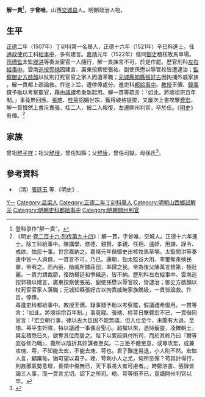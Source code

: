 {{明清人物信息框
| 姓名 = 觧一貴
| 原名 =
| 圖片名稱= 
| 圖片大小 =
| 圖片說明 = 
| 最高職務 = 吏科都給事中
| 國家 = 大明 
| 爵位 =
| 籍貫 = 山西太原府交城縣
| 族裔 = 
| 字號 = 字曾唯
| 諡號 =
| 出生日期 = 生年不詳
| 出生地點 = 
| 逝世日期 = 卒年不詳 
| 逝世地點 =
| 墓葬 =
| 配偶 = 
| 親屬 = 
| 出身 =
* 正德十六年辛巳科同進士出身
| 經歷 =
| 著作 =  
}}

'''解一貫'''<ref>登科录作“觧一貴”。</ref>，字'''曾唯'''，山西[[交城县|交城县]]人。明朝政治人物。

== 生平 ==
[[正德_(明)|正德]]二年（1507年）丁卯科第一名舉人，正德十六年（1521年）辛巳科進士。任[[通政使司|通政使司]]工科[[給事中|給事中]]，多有建言。[[嘉靖|嘉靖]]元年（1522年）偕同[[御史|御史]]稽核牧馬草場。[[司禮監|司禮監]]太監[[閻洪|閻洪]]等奏派宦官一人隨行，解一貫諫言不可，於是作罷。歷官刑科[[左右給事中|左右給事中]]。雲南[[巡按|巡按]][[郭楠|郭楠]]因建言、廣東按察使張祐、副使孫懋以辱官校皆遭逮治；[[監察御史|監察御史]][[方啟顏|方啟顏]]以杖刑打死宦官之家人而遭革職；[[元城縣|元城縣]][[知縣|知縣]][[張好古|張好古]]因拘捕外戚家族
，解一貫都上疏論救。忤逆上旨，遭停俸處分。進吏科[[都給事中|都給事中]]。[[教授_(官名)|教授]]王價、[[錄事|錄事]]錢予勛以考察罷官，藉由[[大禮議|議禮]]希重新起用。解一貫等疏言：「如此，將壞祖宗百年制。」事竟無回應。[[張璁|張璁]]、[[桂萼|桂萼]]諂媚世宗，獲得破格提拔，又屢次上書攻擊[[費宏|費宏]]，解一貫憤然上書斥責張、桂二人，被二人報復，左遷開州判官，卒於任。《[[明史|明史]]》有傳。<ref>《明史·[[s:明史/卷216|卷二百十六·列传第九十四]]》：解一貫，字曾唯，交城人。正德十六年進士。除工科給事中。陳講學、修德、親賢、孝親、任相、遠奸、用諫、謹令、戒欲、恤民十事。世宗嘉納之。嘉靖元年偕御史出核牧馬草場。太監閻洪等奏遣中官一人與俱，一貫言不可，乃已。還朝，劾太監谷大用、李璽奪產殃民罪，帝宥之。而內臣、勛戚所據莊田，率歸之民。帝為後父陳萬言營第，極壯麗。一貫力請裁節，復助楊廷和爭織造，皆不納。歷刑科左右給事中。雲南巡按郭楠以建言，廣東按察使張祐、副使孫懋以辱官校，皆逮治；御史方啟顏以杖死宦官家人落職；元城知縣張好古以拘責戚畹家族鐫級，一貫皆論救。忤旨，停俸。<br>尋進吏科都給事中。教授王價、錄事錢予勛以考察罷，假議禮希復用。一貫等言：「如此，將壞祖宗百年制。」事竟寢。張璁、桂萼日擊費宏不已，一貫偕同官言：「宏立朝行事，律以古大臣固不能無議。但入仕至今，未聞有大過。至璁、萼平生奸險，特以議禮一事偶合聖心。超擢以來，憑恃寵靈，凌轢朝士。與宏積怨已久，欲奪其位而居之。陛下以累疏俱付所司，而於其終乃曰『爾等宜各修乃職』，蓋所以陰折其奸謀者至矣。二三臣不體至意，或專攻宏，或兼攻璁、萼，不知能去宏，不能去璁、萼也。君子難進易退，小人則不然。宏恤人言，顧廉恥，猶可望以君子。璁、萼則小人之尤，何所忌憚？苟其計得行，則姦邪氣勢愈增，善類中傷無已，天下事將大有可慮者。」時鄭洛書、張錄皆論三人事，而一貫言尤切。詔下之所司。璁、萼等銜不已，竟謫開州判官以卒。</ref>

== 家族 ==
曾祖[[觧子祥|觧子祥]]；祖父[[觧理|觧理]]，曾任知縣；父[[觧康|觧康]]，曾任司獄。母孫氏<ref>{{Cite book|title=天一阁藏明代科举录选刊 登科录 点校本|last=龚延明主编|first=|publisher=宁波出版社|year=2016|isbn=978-7-5526-2320-8|location=宁波|pages=|quote=《天一閣藏明代科舉錄選刊.登科錄》之《正德十六年辛巳科進士登科錄》}}</ref>。

==參考資料==
{{reflist}}
*（清）[[張廷玉|張廷玉]] 等.《明史》.

{{正德十六年辛巳科殿試金榜}}

{{Authority control}}

{{DEFAULTSORT:X解}}
[[Category:解姓|Y一]]
[[Category:吕梁人|Category:吕梁人]]
[[Category:正德二年丁卯科舉人|Category:正德二年丁卯科舉人]]
[[Category:明朝山西鄉試解元|Category:明朝山西鄉試解元]]
[[Category:明朝吏科都給事中|Category:明朝吏科都給事中]]
[[Category:明朝開州判官|Category:明朝開州判官]]